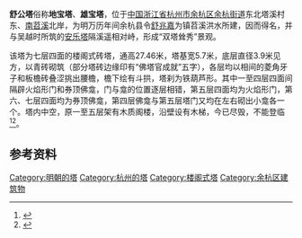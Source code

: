 {{文物保护单位
| 级别 = 省级
| 省区市 = 浙江省
| 名称 = 舒公塔
| 图片 = [[File:Shugong_Pagoda_09_2015-05.JPG|220px]]<br><small>舒公塔东面，2015年5月</small>
| 编号 = 6-79
| 分类 = 古建筑
| 时代 = 明
| 所在 = [[杭州市|杭州市]][[余杭区|余杭区]]
| 登录 = 2011年1月
}}
'''舒公塔'''俗称'''地宝塔'''、'''雄宝塔'''，位于[[中国|中国]][[浙江省|浙江省]][[杭州市|杭州市]][[余杭区|余杭区]][[余杭街道|余杭街道]]东北塔溪村东、[[南苕溪|南苕溪]]北岸，为明万历年间余杭县令[[舒兆嘉|舒兆嘉]]为镇苕溪洪水所建，因而得名，并与吴越时所筑的[[安乐塔|安乐塔]]隔溪遥相对峙，形成“双塔耸秀”景观。

该塔为七层四面的楼阁式砖塔，通高27.46米，塔基宽5.7米，底层直径3.9米见方，以青砖砌筑（部分塔砖边缘印有“佛塔官成就”五字），各层均以相间的菱角牙子和板檐砖叠涩挑出腰檐，檐下绘有斗拱，塔刹为铁葫芦形。其中一至四层四面间隔辟火焰形门和券顶佛龛，门与龛的位置逐层相错，第五层四面均为火焰形门，第六、七层四面均为券顶佛龛，第四层佛龛与第五层塔门又均在左右砌出小龛各一个。塔内中空，原一至五层架有木质阁楼，沿壁设有木梯，今已尽毁，不能登临<ref>{{cite web |url=http://yhcb.eyh.cn/html/2015-02/04/content_6_4.htm|title=《舒公塔》|accessdate=2015-12-15|work=|publisher=余杭晨报}}</ref><ref>{{cite web|url=http://www.yhwt.com/newsshow.aspx?artid=2833|title=《省级文保单位安乐塔、舒公塔》|accessdate=2015-12-15|work=|publisher=杭州市余杭区文化广电新闻出版局|archiveurl=https://web.archive.org/web/20160306021007/http://www.yhwt.com/newsshow.aspx?artid=2833|archivedate=2016-03-06|deadurl=yes}}</ref>。

==参考资料==
{{reflist|2}}
{{DEFAULTSORT:S舒}}
{{杭州市境内的浙江省文物保护单位}}
[[Category:明朝的塔|Category:明朝的塔]]
[[Category:杭州的塔|Category:杭州的塔]]
[[Category:楼阁式塔|Category:楼阁式塔]]
[[Category:余杭区建筑物|Category:余杭区建筑物]]
{{geo-stub}}